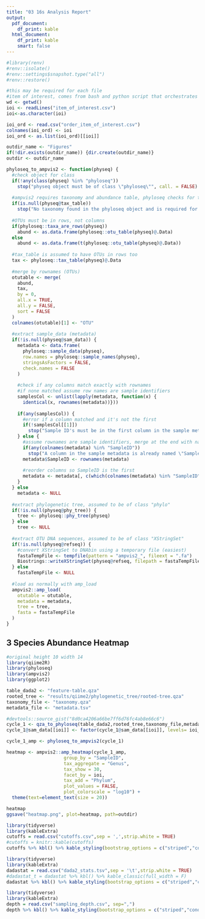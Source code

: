 ```yaml
---
title: "03 16s Analysis Report"
output:
  pdf_document:
    df_print: kable
  html_document:
    df_print: kable
    smart: false
---
```


```r
#library(renv)
#renv::isolate()
#renv::settings$snapshot.type("all")
#renv::restore()
```

```r
#this may be required for each file
#item of interest, comes from bash and python script that orchestrates everything
wd <- getwd()
ioi <- readLines("item_of_interest.csv")
ioi<-as.character(ioi)

ioi_ord <- read.csv("order_item_of_interest.csv")
colnames(ioi_ord) <- ioi
ioi_ord <- as.list(ioi_ord)[[ioi]]

outdir_name <- "Figures"
if(!dir.exists(outdir_name)) {dir.create(outdir_name)}
outdir <- outdir_name
```

```r
phyloseq_to_ampvis2 <- function(physeq) {
  #check object for class
  if(!any(class(physeq) %in% "phyloseq"))
    stop("physeq object must be of class \"phyloseq\"", call. = FALSE)
  
  #ampvis2 requires taxonomy and abundance table, phyloseq checks for the latter
  if(is.null(physeq@tax_table))
    stop("No taxonomy found in the phyloseq object and is required for ampvis2", call. = FALSE)
  
  #OTUs must be in rows, not columns
  if(phyloseq::taxa_are_rows(physeq))
    abund <- as.data.frame(phyloseq::otu_table(physeq)@.Data)
  else
    abund <- as.data.frame(t(phyloseq::otu_table(physeq)@.Data))
  
  #tax_table is assumed to have OTUs in rows too
  tax <- phyloseq::tax_table(physeq)@.Data
  
  #merge by rownames (OTUs)
  otutable <- merge(
    abund,
    tax,
    by = 0,
    all.x = TRUE,
    all.y = FALSE,
    sort = FALSE
  )
  colnames(otutable)[1] <- "OTU"
  
  #extract sample_data (metadata)
  if(!is.null(physeq@sam_data)) {
    metadata <- data.frame(
      phyloseq::sample_data(physeq),
      row.names = phyloseq::sample_names(physeq), 
      stringsAsFactors = FALSE, 
      check.names = FALSE
    )
    
    #check if any columns match exactly with rownames
    #if none matched assume row names are sample identifiers
    samplesCol <- unlist(lapply(metadata, function(x) {
      identical(x, rownames(metadata))}))
    
    if(any(samplesCol)) {
      #error if a column matched and it's not the first
      if(!samplesCol[[1]])
        stop("Sample ID's must be in the first column in the sample metadata, please reorder", call. = FALSE)
    } else {
      #assume rownames are sample identifiers, merge at the end with name "SampleID"
      if(any(colnames(metadata) %in% "SampleID"))
        stop("A column in the sample metadata is already named \"SampleID\" but does not seem to contain sample ID's", call. = FALSE)
      metadata$SampleID <- rownames(metadata)
      
      #reorder columns so SampleID is the first
      metadata <- metadata[, c(which(colnames(metadata) %in% "SampleID"), 1:(ncol(metadata)-1L)), drop = FALSE]
    }
  } else
    metadata <- NULL
  
  #extract phylogenetic tree, assumed to be of class "phylo"
  if(!is.null(physeq@phy_tree)) {
    tree <- phyloseq::phy_tree(physeq)
  } else
    tree <- NULL
  
  #extract OTU DNA sequences, assumed to be of class "XStringSet"
  if(!is.null(physeq@refseq)) {
    #convert XStringSet to DNAbin using a temporary file (easiest)
    fastaTempFile <- tempfile(pattern = "ampvis2_", fileext = ".fa")
    Biostrings::writeXStringSet(physeq@refseq, filepath = fastaTempFile)
  } else
    fastaTempFile <- NULL
  
  #load as normally with amp_load
  ampvis2::amp_load(
    otutable = otutable,
    metadata = metadata,
    tree = tree,
    fasta = fastaTempFile
  )
}
```

## 3 Species Abundance Heatmap

```r
#original height 10 width 14
library(qiime2R)
library(phyloseq)
library(ampvis2)
library(ggplot2)

table_dada2 <- "feature-table.qza"
rooted_tree <- "results/qiime2/phylogenetic_tree/rooted-tree.qza"
taxonomy_file <- "taxonomy.qza"
metadata_file <- "metadata.tsv"

#devtools::source_gist("8d0ca4206a66be7ff6d76fc4ab8e66c6")
cycle_1 <- qza_to_phyloseq(table_dada2,rooted_tree,taxonomy_file,metadata_file) 
cycle_1@sam_data[[ioi]] <- factor(cycle_1@sam_data[[ioi]], levels= ioi_ord)

cycle_1_amp <- phyloseq_to_ampvis2(cycle_1)

heatmap <- ampvis2::amp_heatmap(cycle_1_amp,
                     group_by = "SampleID", 
                     tax_aggregate = "Genus",
                     tax_show = 30,
                     facet_by = ioi,
                     tax_add = "Phylum",
                     plot_values = FALSE,
                     plot_colorscale = "log10") +
  theme(text=element_text(size = 20))

heatmap
ggsave("heatmap.png", plot=heatmap, path=outdir)

```


```r
library(tidyverse)
library(kableExtra)
cutoffs = read.csv("cutoffs.csv",sep = ',',strip.white = TRUE)
#cutoffs = knitr::kable(cutoffs)
cutoffs %>% kbl() %>% kable_styling(bootstrap_options = c("striped","condensed","responsive"))
```


```r
library(tidyverse)
library(kableExtra)
dadastat = read.csv("dada2_stats.tsv",sep = '\t',strip.white = TRUE)
#dadastat_t = dadastat %>% kbl() %>% kable_classic(full_width = F)
dadastat %>% kbl() %>% kable_styling(bootstrap_options = c("striped","condensed","responsive")) 
```

```r
library(tidyverse)
library(kableExtra)
depth = read.csv("sampling_depth.csv", sep=",")
depth %>% kbl() %>% kable_styling(bootstrap_options = c("striped","condensed","responsive"))
```